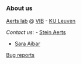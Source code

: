 ### About us

<!-- figure out why {:target="_blank"} in links is not working... -->


[Aerts lab](https://aertslab.org) @
[VIB](http://www.vib.be/en/research/departments/Pages/VIB-KU-Leuven-Center-for-Brain-and-Disease-Research.aspx) - 
[KU Leuven](https://gbiomed.kuleuven.be/english/cme)

<!-- Fly cell atlas? -->

*Contact us:* 
- [Stein Aerts](https://www.kuleuven.be/wieiswie/en/person/00038182)

- [Sara Aibar](https://www.kuleuven.be/wieiswie/en/person/0103631)

[Bug reports](https://github.com/aertslab/FlyBrain_website/issues)
